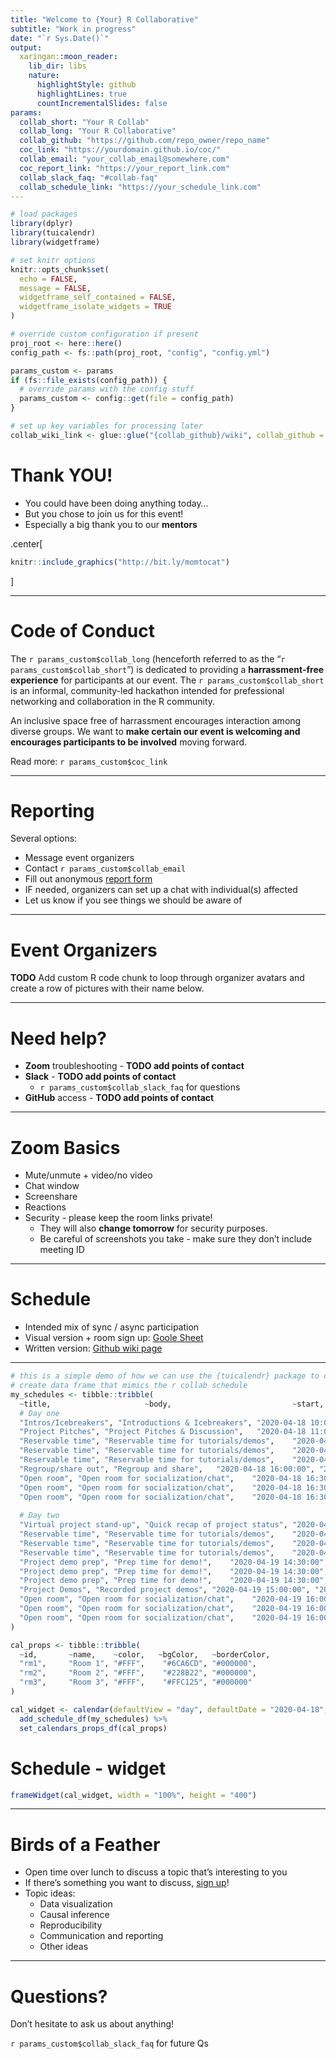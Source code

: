 ```yaml
---
title: "Welcome to {Your} R Collaborative"
subtitle: "Work in progress"
date: "`r Sys.Date()`"
output:
  xaringan::moon_reader:
    lib_dir: libs
    nature:
      highlightStyle: github
      highlightLines: true
      countIncrementalSlides: false
params:
  collab_short: "Your R Collab"
  collab_long: "Your R Collaborative"
  collab_github: "https://github.com/repo_owner/repo_name"
  coc_link: "https://yourdomain.github.io/coc/"
  collab_email: "your_collab_email@somewhere.com"
  coc_report_link: "https://your_report_link.com"
  collab_slack_faq: "#collab-faq"
  collab_schedule_link: "https://your_schedule_link.com"
---
```


```r
# load packages
library(dplyr)
library(tuicalendr)
library(widgetframe)

# set knitr options
knitr::opts_chunk$set(
  echo = FALSE,
  message = FALSE,
  widgetframe_self_contained = FALSE,
  widgetframe_isolate_widgets = TRUE
)

# override custom configuration if present
proj_root <- here::here()
config_path <- fs::path(proj_root, "config", "config.yml")

params_custom <- params
if (fs::file_exists(config_path)) {
  # override params with the config stuff
  params_custom <- config::get(file = config_path)
}

# set up key variables for processing later
collab_wiki_link <- glue::glue("{collab_github}/wiki", collab_github = params_custom$collab_github)
```


# Thank YOU!

* You could have been doing anything today...
* But you chose to join us for this event!
* Especially a big thank you to our **mentors**

.center[
```r
knitr::include_graphics("http://bit.ly/momtocat")
```
]

---

# Code of Conduct

The `r params_custom$collab_long` (henceforth referred to as the "`r params_custom$collab_short`") is dedicated to providing a **harrassment-free experience** for participants at our event.  The `r params_custom$collab_short` is an informal, community-led hackathon intended for prefessional networking and collaboration in the R community.

An inclusive space free of harrassment encourages interaction among diverse groups.  We want to **make certain our event is welcoming and encourages participants to be involved** moving forward.

Read more: `r params_custom$coc_link`

---

# Reporting

Several options:

* Message event organizers
* Contact `r params_custom$collab_email`
* Fill out anonymous [report form](`r params_custom$coc_report_link`)
* IF needed, organizers can set up a chat with individual(s) affected
* Let us know if you see things we should be aware of

---

# Event Organizers

**TODO** Add custom R code chunk to loop through organizer avatars and create a row of pictures with their name below.  

---

# Need help?

* __Zoom__ troubleshooting - **TODO add points of contact**
* __Slack__ -  **TODO add points of contact**
    + ``r params_custom$collab_slack_faq`` for questions
* __GitHub__ access - **TODO add points of contact**

---

# Zoom Basics

* Mute/unmute + video/no video
* Chat window
* Screenshare
* Reactions
* Security - please keep the room links private!
    + They will also __change tomorrow__ for security purposes.
    + Be careful of screenshots you take - make sure they don't include meeting ID

---

# Schedule

* Intended mix of sync / async participation
* Visual version + room sign up: [Goole Sheet](`r params_custom$collab_schedule_link`)
* Written version: [Github wiki page](`r collab_wiki_link`)

---

```r
# this is a simple demo of how we can use the {tuicalendr} package to create a javascript calendar!
# create data frame that mimics the r collab schedule 
my_schedules <- tibble::tribble(
  ~title,                     ~body,                           ~start,               ~end,                 ~calendarId, ~category,
  # Day one
  "Intros/Icebreakers", "Introductions & Icebreakers", "2020-04-18 10:00:00", "2020-04-18 11:00:00", "rm1", "time",
  "Project Pitches", "Project Pitches & Discussion",   "2020-04-18 11:00:00", "2020-04-18 12:00:00", "rm1", "time",
  "Reservable time", "Reservable time for tutorials/demos",    "2020-04-18 12:00:00", "2020-04-18 16:00:00", "rm1", "time",
  "Reservable time", "Reservable time for tutorials/demos",    "2020-04-18 12:00:00", "2020-04-18 16:00:00", "rm2", "time",
  "Reservable time", "Reservable time for tutorials/demos",    "2020-04-18 12:00:00", "2020-04-18 16:00:00", "rm3", "time",
  "Regroup/share out", "Regroup and share",   "2020-04-18 16:00:00", "2020-04-18 16:30:00", "rm1", "time",
  "Open room", "Open room for socialization/chat",    "2020-04-18 16:30:00", "2020-04-18 17:30:00", "rm1", "time",
  "Open room", "Open room for socialization/chat",    "2020-04-18 16:30:00", "2020-04-18 17:30:00", "rm2", "time",
  "Open room", "Open room for socialization/chat",    "2020-04-18 16:30:00", "2020-04-18 17:30:00", "rm3", "time",
  
  # Day two
  "Virtual project stand-up", "Quick recap of project status", "2020-04-19 9:00:00", "2020-04-19 9:30:00", "rm1", "time",
  "Reservable time", "Reservable time for tutorials/demos",    "2020-04-19 9:30:00", "2020-04-19 14:30:00", "rm1", "time",
  "Reservable time", "Reservable time for tutorials/demos",    "2020-04-19 9:30:00", "2020-04-19 14:30:00", "rm2", "time",
  "Reservable time", "Reservable time for tutorials/demos",    "2020-04-19 9:30:00", "2020-04-19 14:30:00", "rm3", "time",
  "Project demo prep", "Prep time for demo!",    "2020-04-19 14:30:00", "2020-04-19 15:00:00", "rm1", "time",
  "Project demo prep", "Prep time for demo!",    "2020-04-19 14:30:00", "2020-04-19 15:00:00", "rm2", "time",
  "Project demo prep", "Prep time for demo!",    "2020-04-19 14:30:00", "2020-04-19 15:00:00", "rm3", "time",
  "Project Demos", "Recorded project demos", "2020-04-19 15:00:00", "2020-04-19 16:00:00", "rm1", "time",
  "Open room", "Open room for socialization/chat",    "2020-04-19 16:00:00", "2020-04-19 17:30:00", "rm1", "time",
  "Open room", "Open room for socialization/chat",    "2020-04-19 16:00:00", "2020-04-19 17:30:00", "rm2", "time",
  "Open room", "Open room for socialization/chat",    "2020-04-19 16:00:00", "2020-04-19 17:30:00", "rm3", "time"
)

cal_props <- tibble::tribble(
  ~id,       ~name,    ~color,   ~bgColor,   ~borderColor,
  "rm1",     "Room 1", "#FFF",    "#6CA6CD", "#000000",
  "rm2",     "Room 2", "#FFF",    "#228B22", "#000000",
  "rm3",     "Room 3", "#FFF",    "#FFC125", "#000000"
)

cal_widget <- calendar(defaultView = "day", defaultDate = "2020-04-18", useNav = TRUE) %>%
  add_schedule_df(my_schedules) %>%
  set_calendars_props_df(cal_props)
```

# Schedule - widget

```r
frameWidget(cal_widget, width = "100%", height = "400")
```

---

# Birds of a Feather

* Open time over lunch to discuss a topic that's interesting to you
* If there's something you want to discuss, [sign up](`r params_custom$collab_schedule_link`)!
* Topic ideas:
    + Data visualization
    + Causal inference
    + Reproducibility
    + Communication and reporting
    + Other ideas
    
---

# Questions?

Don't hesitate to ask us about anything!

``r params_custom$collab_slack_faq`` for future Qs
